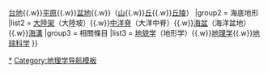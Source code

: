 {{Navbox
|name   = 地形
|title  = [[地形]]
|style  = width: 50%
|group1 = 陸地地形
|list1  = [[高原]]{{.w}}[[台地]]{{.w}}[[平原]]{{.w}}[[盆地]]{{.w}}{{tsl|ja|山地|山地 (地形)|山地}}（[[山]]{{.w}}[[丘]]{{.w}}[[丘陵]]）
|group2 = 海底地形
|list2  = [[大陸架]]（大陸坡）{{.w}}[[中洋脊]]（大洋中脊）{{.w}}[[海盆]]（海洋盆地）{{.w}}[[海沟|海溝]]
|group3 = 相關條目
|list3  = [[地貌学]]（地形学）{{.w}}[[地理学]]{{.w}}[[地球科学]]
}}<noinclude>

[[Category:地形|*]]
[[Category:地理学导航模板]]
</noinclude>